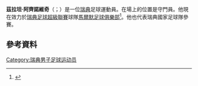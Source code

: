 '''茲拉坦·阿齊諾維奇'''（{{lang-sv|Zlatan Azinović}}；{{bd|1988年|1月31日}}）是一位[[瑞典|瑞典]]足球運動員。在場上的位置是守門員。他現在效力於[[瑞典足球超級聯賽|瑞典足球超級聯賽]]球隊[[馬爾默足球俱樂部|馬爾默足球俱樂部]]<ref>{{cite web | url=http://www.fotbolltransfers.com/site/news/37532 | title=Officiellt: Zlatan Azinovic klar för Malmö FF | publisher=fotbolltransfers.com | work=fotbolltransfers.com | date=9 January 2014 | accessdate=11 January 2014 | language=sv | archive-date=2014-01-10 | archive-url=https://web.archive.org/web/20140110153001/http://www.fotbolltransfers.com/site/news/37532 | dead-url=no }}</ref>。他也代表瑞典國家足球隊參賽。
==參考資料==
{{Reflist}}

{{DEFAULTSORT: Azinović, Zlatan}}
[[Category:瑞典男子足球运动员|Category:瑞典男子足球运动员]]